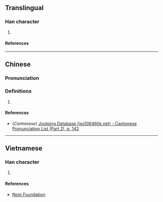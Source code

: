 {{character info/new}}
==Translingual==

===Han character===
{{Han char|rn=85|rad=水|as=10|sn=13|four=31127|canj=EMRB|ids=⿰氵鬲}}

# {{zh-only|滆湖|{{w|Ge Lake}} in [[Jiangsu]] [[province]]}}

====References====
{{Han ref|kx=0642.040|dkj=18009|dj=1049.100|hdz=31696.030|uh=6EC6}}

----

==Chinese==
{{zh-forms}}

===Pronunciation===
{{zh-pron
|m=gé
|c=gaak3
|mc=y
|oc=y
|ma=
|cat=pn
}}

===Definitions===
{{zh-hanzi}}

# {{rfdef|lang=zh}}

====References====
* (''Cantonese'') [http://www.iso10646hk.net/jp/document/download.jsp Jyutping Database (iso10646hk.net) - Cantonese Pronunciation List (Part 2), p. 142]

----

==Vietnamese==

===Han character===
{{vi-readings|rs=水10|reading=cách}}

# {{defn|lang=vi|sort=水10}}

====References====
*[http://nomfoundation.org/common/nom_details.php?codepoint=6ec6 Nom Foundation]